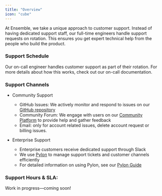 ```yaml
---
title: "Overview" 
icon: "cube"
---
```


At Ensemble, we take a unique approach to customer support. Instead of having dedicated support staff, our full-time engineers handle support requests on rotation. This ensures you get expert technical help from the people who build the product.

### Support Schedule

Our on-call engineer handles customer support as part of their rotation. For more details about how this works, check out our on-call documentation.


### Support Channels

- Community Support 
    - GitHub Issues: We actively monitor and respond to issues on our [GitHub repository](https://github.com/ensemble/ensemble)
    - Community Forum: We engage with users on our [Community Platform](https://community.ensemble.com/) to provide help and gather feedback
    - Email: only for account related issues, delete account request or billing issues.

- Enterprise Support
    - Enterprise customers receive dedicated support through Slack
    - We use [Pylon](https://usepylon.com) to manage support tickets and customer channels efficiently
    - For detailed information on using Pylon, see our [Pylon Guide](/docs/handbook/customer-support/pylon)


### Support Hours & SLA:

<Warning>
Work in progress—coming soon!
</Warning>